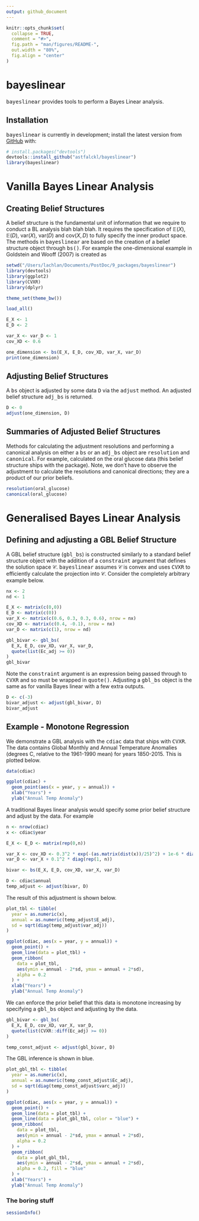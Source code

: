 ```yaml
---
output: github_document
---
```


<!-- README.md is generated from README.Rmd. Please edit that file -->

```r
knitr::opts_chunk$set(
  collapse = TRUE,
  comment = "#>",
  fig.path = "man/figures/README-",
  out.width = "80%",
  fig.align = "center"
)
```

# bayeslinear

<!-- badges: start -->
<!-- badges: end -->

<tt>bayeslinear</tt> provides tools to perform a Bayes Linear analysis.

## Installation

<!-- You can install the released version of bayeslinear from [CRAN](https://CRAN.R-project.org) with:
``` r
install.packages("bayeslinear")
``` -->

<tt>bayeslinear</tt> is currently in development; install the latest version from [GitHub](https://github.com/) with:

``` r
# install.packages("devtools")
devtools::install_github("astfalckl/bayeslinear")
library(bayeslinear)
```

# Vanilla Bayes Linear Analysis

## Creating Belief Structures

A belief structure is the fundamental unit of information that we require to conduct a BL analysis blah blah blah. It requires the specification of $\mathbb{E}(X)$, $\mathbb{E}(D)$, $\mathrm{var}(X)$, $\mathrm{var}(D)$ and $\mathrm{cov}(X,D)$ to fully specify the inner product space. The methods in <tt>bayeslinear</tt> are based on the creation of a belief structure object through <tt>bs()</tt>. For example the one-dimensional example in Goldstein and Wooff (2007) is created as

```r
setwd("/Users/lachlan/Documents/PostDoc/9_packages/bayeslinear")
library(devtools)
library(ggplot2)
library(CVXR)
library(dplyr)

theme_set(theme_bw())

load_all()

```

```r
E_X <- 1
E_D <- 2

var_X <- var_D <- 1
cov_XD <- 0.6

one_dimension <- bs(E_X, E_D, cov_XD, var_X, var_D)
print(one_dimension)
```

## Adjusting Belief Structures

A <tt>bs</tt> object is adjusted by some data <tt>D</tt> via the <tt>adjust</tt> method. An adjusted belief structure <tt>adj_bs</tt> is returned. 

```r
D <- 0
adjust(one_dimension, D)
```

## Summaries of Adjusted Belief Structures

Methods for calculating the adjustment resolutions and performing a canonical analysis on either a <tt>bs</tt> or an <tt>adj_bs</tt> object are <tt>resolution</tt> and <tt>canonical</tt>. For example, calculated on the oral glucose data (this belief structure ships with the package). Note, we don't have to observe the adjustment to calculate the resolutions and canonical directions; they are a product of our prior beliefs.

```r
resolution(oral_glucose)
canonical(oral_glucose)
```

# Generalised Bayes Linear Analysis

## Defining and adjusting a GBL Belief Structure

A GBL belief structure (<tt>gbl_bs</tt>) is constructed similarly to a standard belief structure object with the addition of a <tt>constraint</tt> argument that defines the solution space $\mathcal{C}$. <tt>bayeslinear</tt> assumes $\mathcal{C}$ is convex and uses <tt>CVXR</tt> to efficiently calculate the projection into $\mathcal{C}$. Consider the completely arbitrary example below.

```r
nx <- 2
nd <- 1

E_X <- matrix(c(0,0))
E_D <- matrix(c(0))
var_X <- matrix(c(0.6, 0.3, 0.3, 0.6), nrow = nx)
cov_XD <- matrix(c(0.4, -0.1), nrow = nx)
var_D <- matrix(c(1), nrow = nd)

gbl_bivar <- gbl_bs(
  E_X, E_D, cov_XD, var_X, var_D, 
  quote(list(Ec_adj >= 0))
)
gbl_bivar
```

Note the <tt>constraint</tt> argument is an expression being passed through to <tt>CVXR</tt> and so must be wrapped in <tt>quote()</tt>. Adjusting a <tt>gbl_bs</tt> object is the same as for vanilla Bayes linear with a few extra outputs.

```r
D <- c(-3)
bivar_adjust <- adjust(gbl_bivar, D)
bivar_adjust
```

## Example - Monotone Regression

We demonstrate a GBL analysis with the <tt>cdiac</tt> data that ships with <tt>CVXR</tt>. The data contains Global Monthly and Annual Temperature Anomalies (degrees C, relative to the 1961-1990 mean) for years 1850-2015. This is plotted below.

```r
data(cdiac)

ggplot(cdiac) +
  geom_point(aes(x = year, y = annual)) +
  xlab("Years") +
  ylab("Annual Temp Anomaly")
```

A traditional Bayes linear analysis would specify some prior belief structure and adjust by the data. For example

```r
n <- nrow(cdiac)
x <- cdiac$year

E_X <- E_D <- matrix(rep(0,n))

var_X <- cov_XD <- 0.3^2 * exp(-(as.matrix(dist(x))/25)^2) + 1e-6 * diag(rep(1, n))
var_D <- var_X + 0.1^2 * diag(rep(1, n))

bivar <- bs(E_X, E_D, cov_XD, var_X, var_D)

D <- cdiac$annual
temp_adjust <- adjust(bivar, D)
```

The result of this adjustment is shown below.

```r
plot_tbl <- tibble(
  year = as.numeric(x), 
  annual = as.numeric(temp_adjust$E_adj),
  sd = sqrt(diag(temp_adjust$var_adj))
)

ggplot(cdiac, aes(x = year, y = annual)) + 
  geom_point() +
  geom_line(data = plot_tbl) +
  geom_ribbon(
    data = plot_tbl, 
    aes(ymin = annual - 2*sd, ymax = annual + 2*sd),
    alpha = 0.2
  ) +
  xlab("Years") +
  ylab("Annual Temp Anomaly")

```

We can enforce the prior belief that this data is monotone increasing by specifying a <tt>gbl_bs</tt> object and adjusting by the data.

```r
gbl_bivar <- gbl_bs(
  E_X, E_D, cov_XD, var_X, var_D, 
  quote(list(CVXR::diff(Ec_adj) >= 0))
)

temp_const_adjust <- adjust(gbl_bivar, D)

```

The GBL inference is shown in blue.

```r
plot_gbl_tbl <- tibble(
  year = as.numeric(x), 
  annual = as.numeric(temp_const_adjust$Ec_adj),
  sd = sqrt(diag(temp_const_adjust$varc_adj))
)

ggplot(cdiac, aes(x = year, y = annual)) + 
  geom_point() +
  geom_line(data = plot_tbl) +
  geom_line(data = plot_gbl_tbl, color = "blue") +
  geom_ribbon(
    data = plot_tbl, 
    aes(ymin = annual - 2*sd, ymax = annual + 2*sd),
    alpha = 0.2
  ) + 
  geom_ribbon(
    data = plot_gbl_tbl, 
    aes(ymin = annual - 2*sd, ymax = annual + 2*sd),
    alpha = 0.2, fill = "blue"
  ) +
  xlab("Years") +
  ylab("Annual Temp Anomaly")

```

### The boring stuff

```r
sessionInfo()

```











